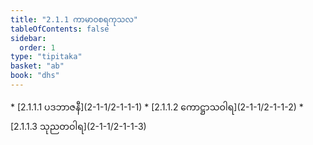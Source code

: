 ```yaml
---
title: "2.1.1 ကာမာဝစရကုသလ"
tableOfContents: false
sidebar:
  order: 1
type: "tipitaka"
basket: "ab"
book: "dhs"
---
```



<DynamicBreadcrumb />



<TableOfContents book="dhs" section="2.1.1">
* [2.1.1.1 ပဒဘာဇနီ](2-1-1/2-1-1-1)
* [2.1.1.2 ကောဋ္ဌာသဝါရ](2-1-1/2-1-1-2)
* [2.1.1.3 သုညတဝါရ](2-1-1/2-1-1-3)
</TableOfContents>
